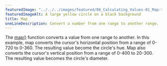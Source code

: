 ---
featuredImage: "../../../images/featured/06_Calculating_Values-01_Map-thumbnail.png"
featuredImageAlt: A large yellow circle on a black background
title: Map
oneLineDescription: Convert a number from one range to another range.
---

The
<a href="https://p5js.org/reference/#/p5/map" target="_blank">map()</a>
function converts a value from one range to another. In this example, map
converts the cursor's horizontal position from a range of 0-720 to 0-360.
The resulting value become the circle's hue. Map also converts the cursor's
vertical position from a range of 0-400 to 20-300. The resulting value
becomes the circle's diameter.